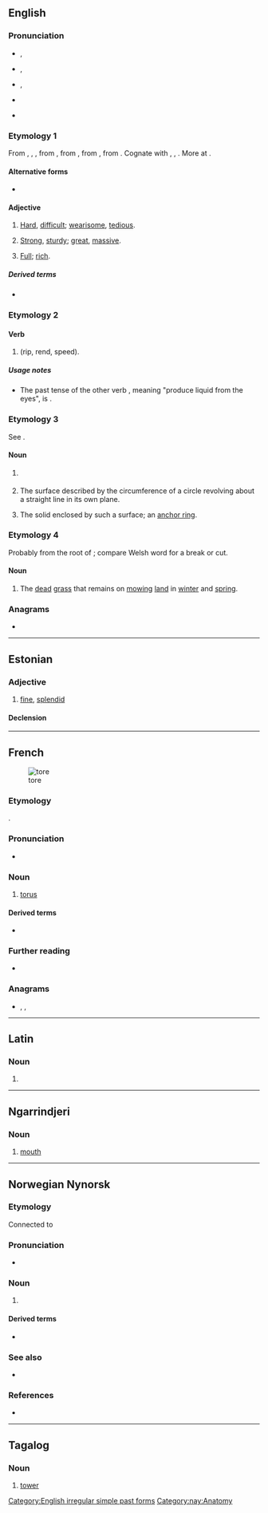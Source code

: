 {{also|Tore|töre|-tore}}
==English==

===Pronunciation===
* {{a|RP}} {{enPR|tô}}, {{IPA|en|/tɔː/}}
* {{a|GenAm}} {{enPR|tôr}}, {{IPA|en|/tɔɹ/}}
* {{a|rhotic|horse-hoarse}} {{enPR|tōr}}, {{IPA|en|/to(ː)ɹ/}}
* {{a|nonrhotic|horse-hoarse}} {{IPA|en|/toə/}}
* {{rhymes|en|ɔː(ɹ)}}

===Etymology 1===
From {{etyl|enm|en}} {{m|enm|tor}}, {{m|enm|tore}}, {{m|enm|toor}}, from {{etyl|non|en}} {{m|non|tor-||pos=prefix|hard, difficult, wrong, bad}}, from {{etyl|gem-pro|en}} {{m|gem-pro|*tuz-||hard, difficult, wrong, bad}}, from {{etyl|ine-pro|en}} {{m|ine-pro|*dus-||bad, ill, difficult}}, from {{etyl|ine-pro|en}} {{m|ine-pro|*dēwǝ-||to fail, be behind, be lacking}}. Cognate with {{cog|goh|zur-||mis-|pos=prefix}}, {{cog|got|𐍄𐌿𐌶-||hard, difficult|pos=prefix}}, {{cog|grc|δυσ-||pos=prefix|bad, ill, difficult}}. More at {{l|en|dys-}}.

====Alternative forms====
* {{l|en|tor}}

====Adjective====
{{en-adj}}

# {{lb|en|dialectal|or|obsolete}} [[hard|Hard]], [[difficult]]; [[wearisome]], [[tedious]].
# {{lb|en|dialectal|or|obsolete}} [[strong|Strong]], [[sturdy]]; [[great]], [[massive]].
# {{lb|en|dialectal|or|obsolete}} [[full|Full]]; [[rich]].

=====Derived terms=====
* {{l|en|torely}}

===Etymology 2===

====Verb====
{{head|en|verb form}}

# {{en-simple past of|tear}} (rip, rend, speed).

=====Usage notes=====
* The past tense of the other verb {{m|en|tear}}, meaning "produce liquid from the eyes", is {{m|en|teared}}.

===Etymology 3===
See {{m|en|torus}}.

====Noun====
{{en-noun}}

# {{lb|en|architecture}} {{alternative form of|en|torus}}
# {{lb|en|geometry}} The surface described by the circumference of a circle revolving about a straight line in its own plane.
# The solid enclosed by such a surface; an [[anchor ring]].

===Etymology 4===
Probably from the root of {{m|en|tear}}; compare Welsh word for a break or cut.

====Noun====
{{en-noun|-}}

# The [[dead]] [[grass]] that remains on [[mow]]ing [[land]] in [[winter]] and [[spring]].
#: {{rfquotek|Mortimer}}

{{Webster 1913}}

===Anagrams===
* {{anagrams|en|a=eort|rote}}

[[Category:English irregular simple past forms]]

----

==Estonian==

===Adjective===
{{et-adj|toreda|toredat}}

# [[fine]], [[splendid]]

====Declension====
{{rfinfl|et|adjective}}

----

==French==
[[Image:Torus.jpg|thumb|tore]]

===Etymology===
{{etyl|la|fr}} {{m|la|torus}}.

===Pronunciation===
* {{IPA|fr|/tɔʁ/}}

===Noun===
{{fr-noun|m}}

# {{lb|fr|geometry}} [[torus]]

====Derived terms====
* {{l|fr|torique}}

===Further reading===
* {{projectlink|wikipedia|lang=fr}}

===Anagrams===
* {{l|fr|ôter}}, {{l|fr|rote}}, {{l|fr|roté}}

----

==Latin==

===Noun===
{{la-noun-form|tore}}

# {{inflection of|la|torus||voc|s}}

----

==Ngarrindjeri==

===Noun===
{{head|nay|noun}}

# [[mouth]]

[[Category:nay:Anatomy]]

----

==Norwegian Nynorsk==

===Etymology===
Connected to {{etyl|non|-}} {{m|non|Þórr||Tor, Thor}}

===Pronunciation===
* {{IPA|no|/²tuːrə/}}

===Noun===
{{nn-noun-f2}}

# {{l|en|thunder}} {{topics|nn|Weather}}

====Derived terms====
* {{l|nn|torevêr}}

===See also===
* {{l-nb|torden}}

===References===
* {{R:The Nynorsk Dictionary}}

----

==Tagalog==

===Noun===
{{tl-noun}}

# [[tower]]